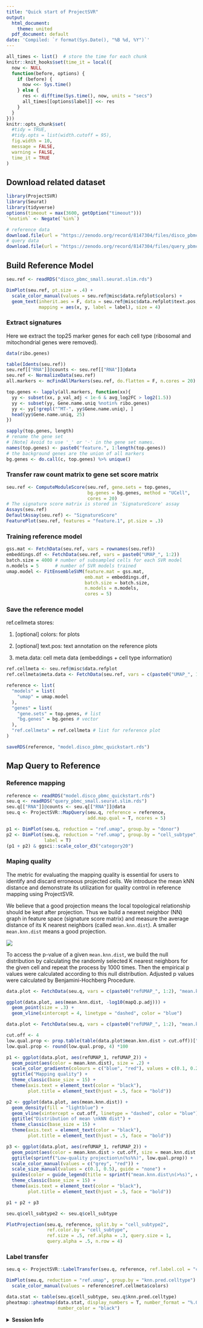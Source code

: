 ```yaml
---
title: "Quick start of ProjectSVR"
output:
  html_document:
    theme: united
  pdf_document: default
date: 'Compiled: `r format(Sys.Date(), "%B %d, %Y")`'
---
```


```r
all_times <- list()  # store the time for each chunk
knitr::knit_hooks$set(time_it = local({
  now <- NULL
  function(before, options) {
    if (before) {
      now <<- Sys.time()
    } else {
      res <- difftime(Sys.time(), now, units = "secs")
      all_times[[options$label]] <<- res
    }
  }
}))
knitr::opts_chunk$set(
  #tidy = TRUE,
  #tidy.opts = list(width.cutoff = 95),
  fig.width = 10,
  message = FALSE,
  warning = FALSE,
  time_it = TRUE
)
```

## Download related dataset

```r
library(ProjectSVR)
library(Seurat)
library(tidyverse)
options(timeout = max(3600, getOption("timeout")))
`%notin%` <- Negate(`%in%`)
```

```r
# reference data
download.file(url = "https://zenodo.org/record/8147304/files/disco_pbmc_small.seurat.slim.rds", destfile = "disco_pbmc_small.seurat.slim.rds")
# query data
download.file(url = "https://zenodo.org/record/8147304/files/query_pbmc_small.seurat.slim.rds", destfile = "query_pbmc_small.seurat.slim.rds")
```


## Build Reference Model

```r
seu.ref <- readRDS("disco_pbmc_small.seurat.slim.rds")

DimPlot(seu.ref, pt.size = .4) +
  scale_color_manual(values = seu.ref@misc$data.refplot$colors) +
  geom_text(inherit.aes = F, data = seu.ref@misc$data.refplot$text.pos,
            mapping = aes(x, y, label = label), size = 4)
```

### Extract signatures

Here we extract the top25 marker genes for each cell type (ribosomal and mitochondrial genes were removed).

```r
data(ribo.genes)

table(Idents(seu.ref))
seu.ref[["RNA"]]@counts <- seu.ref[["RNA"]]@data
seu.ref <- NormalizeData(seu.ref)
all.markers <- mcFindAllMarkers(seu.ref, do.flatten = F, n.cores = 20)

top.genes <- lapply(all.markers, function(xx){
  yy <- subset(xx, p_val_adj < 1e-6 & avg_log2FC > log2(1.5))
  yy <- subset(yy, Gene.name.uniq %notin% ribo.genes)
  yy <- yy[!grepl("^MT-", yy$Gene.name.uniq), ]
  head(yy$Gene.name.uniq, 25)
})

sapply(top.genes, length)
# rename the gene set
# [Note] Avoid to use '_' or '-' in the gene set names.
names(top.genes) <- paste0("feature.", 1:length(top.genes))
# the background genes are the union of all markers
bg.genes <- do.call(c, top.genes) %>% unique()
```

### Transfer raw count matrix to gene set score matrix

```r
seu.ref <- ComputeModuleScore(seu.ref, gene.sets = top.genes, 
                              bg.genes = bg.genes, method = "UCell", 
                              cores = 20)
# The signature score matrix is stored in 'SignatureScore' assay
Assays(seu.ref)
DefaultAssay(seu.ref) <- "SignatureScore"
FeaturePlot(seu.ref, features = "feature.1", pt.size = .3)
```

### Training reference model

```r
gss.mat <- FetchData(seu.ref, vars = rownames(seu.ref))
embeddings.df <- FetchData(seu.ref, vars = paste0("UMAP_", 1:2))
batch.size = 4000 # number of subsampled cells for each SVR model 
n.models = 5      # number of SVR models trained
umap.model <- FitEnsembleSVM(feature.mat = gss.mat,
                             emb.mat = embeddings.df,
                             batch.size = batch.size,
                             n.models = n.models,
                             cores = 5)
```

### Save the reference model

ref.cellmeta stores:

1. [optional] colors: for plots

2. [optional] text.pos: text annotation on the reference plots

3. meta.data: cell meta data (embeddings + cell type information)

```r
ref.cellmeta <- seu.ref@misc$data.refplot
ref.cellmeta$meta.data <- FetchData(seu.ref, vars = c(paste0("UMAP_", 1:2), "cell_type", "cell_subtype"))

reference <- list(
  "models" = list(
    "umap" = umap.model
  ),
  "genes" = list(
    "gene.sets" = top.genes, # list
    "bg.genes" = bg.genes # vector
  ),
  "ref.cellmeta" = ref.cellmeta # list for reference plot
)

saveRDS(reference, "model.disco_pbmc_quickstart.rds")
```

## Map Query to Reference

### Reference mapping

```r
reference <- readRDS("model.disco_pbmc_quickstart.rds")
seu.q <- readRDS("query_pbmc_small.seurat.slim.rds")
seu.q[["RNA"]]@counts <- seu.q[["RNA"]]@data
seu.q <- ProjectSVR::MapQuery(seu.q, reference = reference, 
                              add.map.qual = T, ncores = 5)

p1 <- DimPlot(seu.q, reduction = "ref.umap", group.by = "donor")
p2 <- DimPlot(seu.q, reduction = "ref.umap", group.by = "cell_subtype", 
              label = T)
(p1 + p2) & ggsci::scale_color_d3("category20")
```

### Maping quality

The metric for evaluating the mapping quality is essential for users to identify and discard erroneous projected cells. We introduce the mean kNN distance and demonstrate its utilization for quality control in reference mapping using ProjectSVR.

We believe that a good projection means the local topological relationship should be kept after projection. Thus we build a nearest neighbor (NN) graph in feature space (signature score matrix) and measure the average distance of its K nearest neighbors (called `mean.knn.dist`). A smaller `mean.knn.dist` means a good projection.

![](../reference/figures/mean-knn-dist.png)

To access the p-value of a given `mean.knn.dist`, we build the null distribution by calculating the randomly selected K nearest neighbors for the given cell and repeat the process by 1000 times. Then the empirical p values were calculated according to this null distribution. Adjusted p values were calculated by Benjamini-Hochberg Procedure.

```r
data.plot <- FetchData(seu.q, vars = c(paste0("refUMAP_", 1:2), "mean.knn.dist", "mapQ.p.adj"))

ggplot(data.plot, aes(mean.knn.dist, -log10(mapQ.p.adj))) +
  geom_point(size = .3) + 
  geom_vline(xintercept = 4, linetype = "dashed", color = "blue")
```

```r
data.plot <- FetchData(seu.q, vars = c(paste0("refUMAP_", 1:2), "mean.knn.dist", "mapQ.p.adj"))

cut.off <- 4
low.qual.prop <- prop.table(table(data.plot$mean.knn.dist > cut.off))["TRUE"]
low.qual.prop <- round(low.qual.prop, 4) *100

p1 <- ggplot(data.plot, aes(refUMAP_1, refUMAP_2)) + 
  geom_point(aes(color = mean.knn.dist), size = .2) + 
  scale_color_gradientn(colours = c("blue", "red"), values = c(0.1, 0.2, 1)) + 
  ggtitle("Mapping quality") + 
  theme_classic(base_size = 15) + 
  theme(axis.text = element_text(color = "black"),
        plot.title = element_text(hjust = .5, face = "bold"))

p2 <- ggplot(data.plot, aes(mean.knn.dist)) + 
  geom_density(fill = "lightblue") + 
  geom_vline(xintercept = cut.off, linetype = "dashed", color = "blue") + 
  ggtitle("Distribution of mean \nkNN dist") + 
  theme_classic(base_size = 15) + 
  theme(axis.text = element_text(color = "black"),
        plot.title = element_text(hjust = .5, face = "bold"))

p3 <- ggplot(data.plot, aes(refUMAP_1, refUMAP_2)) + 
  geom_point(aes(color = mean.knn.dist > cut.off, size = mean.knn.dist > cut.off)) + 
  ggtitle(sprintf("Low-quality projection\n(%s%%)", low.qual.prop)) + 
  scale_color_manual(values = c("grey", "red")) + 
  scale_size_manual(values = c(0.1, 0.5), guide = "none") + 
  guides(color = guide_legend(title = sprintf("mean.knn.dist\n(>%s)", cut.off))) + 
  theme_classic(base_size = 15) + 
  theme(axis.text = element_text(color = "black"),
        plot.title = element_text(hjust = .5, face = "bold"))

p1 + p2 + p3
```

```r
seu.q$cell_subtype2 <- seu.q$cell_subtype

PlotProjection(seu.q, reference, split.by = "cell_subtype2", 
               ref.color.by = "cell_subtype",
               ref.size = .5, ref.alpha = .3, query.size = 1, 
               query.alpha = .5, n.row = 4)
```

### Label transfer

```r
seu.q <- ProjectSVR::LabelTransfer(seu.q, reference, ref.label.col = "cell_subtype")

DimPlot(seu.q, reduction = "ref.umap", group.by = "knn.pred.celltype") + 
  scale_color_manual(values = reference$ref.cellmeta$colors)
```

```r
data.stat <- table(seu.q$cell_subtype, seu.q$knn.pred.celltype)
pheatmap::pheatmap(data.stat, display_numbers = T, number_format = "%.0f", 
                   number_color = "black")
```

<details>
  <summary>**Session Info**</summary>
```r
sessionInfo()
```
</details>



